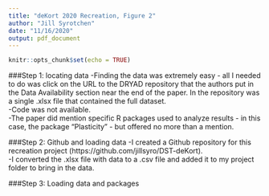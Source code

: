 ```yaml
---
title: "deKort 2020 Recreation, Figure 2"
author: "Jill Syrotchen"
date: "11/16/2020"
output: pdf_document
---
```


```r
knitr::opts_chunk$set(echo = TRUE)
```

###Step 1: locating data
-Finding the data was extremely easy - all I needed to do was click on the URL to the DRYAD repository that the authors put in the Data Availability section near the end of the paper. In the repository was a single .xlsx file that contained the full dataset.  
-Code was not available.  
-The paper did mention specific R packages used to analyze results - in this case, the package "Plasticity" - but offered no more than a mention.

###Step 2: Github and loading data
-I created a Github repository for this recreation project (https://github.com/jillsyro/DST-deKort).  
-I converted the .xlsx file with data to a .csv file and added it to my project folder to bring in the data.  

###Step 3: Loading data and packages
```r


```